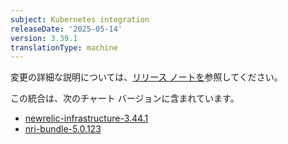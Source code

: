 ```yaml
---
subject: Kubernetes integration
releaseDate: '2025-05-14'
version: 3.39.1
translationType: machine
---
```


変更の詳細な説明については、[リリース ノートを](https://github.com/newrelic/nri-kubernetes/releases/tag/v3.39.1)参照してください。

この統合は、次のチャート バージョンに含まれています。

* [newrelic-infrastructure-3.44.1](https://github.com/newrelic/nri-kubernetes/releases/tag/newrelic-infrastructure-3.44.1)
* [nri-bundle-5.0.123](https://github.com/newrelic/helm-charts/releases/tag/nri-bundle-5.0.123)